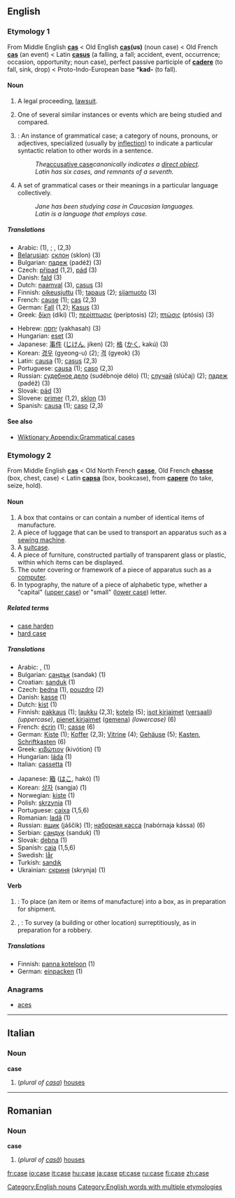 ==English==

{{rank|hear|least|person|312|case|fact|known|thee}}

===Etymology 1===
From Middle English '''[[cas]]''' < Old English '''[[cas]](us)''' (noun case) < Old French '''[[cas]]''' (an event) < Latin '''[[casus]]''' (a falling, a fall; accident, event, occurrence; occasion, opportunity; noun case), perfect passive participle of '''[[cadere]]''' (to fall, sink, drop) < Proto-Indo-European base *'''kad-''' (to fall).

====Noun====
{{en-noun-reg}}

# {{law}} A legal proceeding, [[lawsuit]].
#One of several similar instances or events which are being studied and compared.
#{{grammar}}: An instance of grammatical case; a category of nouns, pronouns, or adjectives, specialized (usually by [[inflection]]) to indicate a particular syntactic relation to other words in a sentence.
#:''The ''[[accusative case]]'' canonically indicates a [[direct object]].''
#:''Latin has six cases, and remnants of a seventh.''
#{{grammar}} {{uncountable}} A set of grammatical cases or their meanings in a particular language collectively.
#:''Jane has been studying case in Caucasian languages.''
#:''Latin is a language that employs case.''

=====Translations=====
{{top}}
*Arabic: {{ARchar|[[دعوى|دَعْوَى]]}} {{Unicode|(dáʕwa)}} {{m}} (1), {{ARchar|[[دعاوى|دَعَاوَى]]}} {{Unicode|(daʕáːwa)}} {{p}}; {{ARchar|[[حالة|حَالَةٌ]]}} {{Unicode|(ħáːla)}} {{f}}, {{ARchar|[[حالات|حَالاَتٌ]]}} {{Unicode|(ħaláːt)}} {{p}} (2,3)
*[[Belarusian]]: [[склон]] (sklon) {{m}} (3)
*Bulgarian: [[падеж]] (padéž) {{m}} (3)
*Czech: [[případ]] {{m}} (1,2), [[pád]] {{m}} (3)
*Danish: [[fald]] (3)
*Dutch: [[naamval]] {{m}} (3), [[casus]] {{m}} (3)
*Finnish: [[oikeusjuttu]] (1); [[tapaus]] (2); [[sijamuoto]] (3)
*French: [[cause]] {{f}} (1); [[cas]] {{m}} (2,3)
*German: [[Fall]] {{m}} (1,2); [[Kasus]] {{m}} (3)
*Greek: [[δίκη]] (díki) {{f}} (1); [[περίπτωσις]] (períptosis) {{f}} (2); [[πτώσις]] (ptósis) {{f}} (3)
{{mid}}
*Hebrew: [[יחסה]] (yakhasah) {{f}} (3)
*Hungarian: [[eset]] (3)
*Japanese: [[事件]] ([[じけん]], jíken) (2); [[格]] ([[かく]], kakú) (3)
*Korean: [[경우]] (gyeong-u) (2); [[격]] (gyeok) (3)
*Latin: [[causa]] {{f}} (1); [[casus]] {{m}} (2,3)
*Portuguese: [[causa]] {{f}} (1); [[caso]] {{m}} (2,3)
*Russian: [[судебное дело]] (sudébnoje délo) {{n}} (1); [[случай]] (slúčaj) {{m}} (2); [[падеж]] (padéž) {{m}} (3)
*Slovak: [[pád]] {{m}} (3)
*Slovene: [[primer]] {{m}} (1,2), [[sklon]] {{m}} (3)
*Spanish: [[causa]] {{f}} (1); [[caso]] {{m}} (2,3)
{{bottom}}

====See also====
*[[Wiktionary Appendix:Grammatical cases]]

===Etymology 2===
From Middle English '''[[cas]]''' < Old North French '''[[casse]]''', Old French '''[[chasse]]''' (box, chest, case) < Latin '''[[capsa]]''' (box, bookcase), from '''[[capere]]''' (to take, seize, hold).

====Noun====
{{en-noun-reg}}

#A box that contains or can contain a number of identical items of manufacture.
#A piece of luggage that can be used to transport an apparatus such as a [[sewing machine]].
#A [[suitcase]].
#A piece of furniture, constructed partially of transparent glass or plastic, within which items can be displayed.
#The outer covering or framework of a piece of apparatus such as a [[computer]].
#In typography, the nature of a piece of alphabetic type, whether a "capital" ([[upper case]]) or "small" ([[lower case]]) letter.

=====Related terms=====
*[[case harden]]
*[[hard case]]

=====Translations=====
{{top}}
*Arabic: {{ARchar|[[علبة|عُلْبَةٌ]]}} {{Unicode|(ʕúlba)}} {{f}}, {{ARchar|[[علب|عُلَب]]}} {{Unicode|(ʕúlab)}} {{p}} (1)
*Bulgarian: [[сандък]] (sandək) {{m}} (1)
*Croatian: [[sanduk]] {{m}} (1)
*Czech: [[bedna]] {{f}} (1), [[pouzdro]] {{n}} (2)
*Danish: [[kasse]] (1)
*Dutch: [[kist]] {{f}} (1)
*Finnish: [[pakkaus]] (1); [[laukku]] (2,3); [[kotelo]] (5); [[isot kirjaimet]] ([[versaali]]) ''(uppercase)'', [[pienet kirjaimet]] ([[gemena]]) ''(lowercase)'' (6)
*French: [[écrin]] {{m}} (1); [[casse]] {{f}} (6)
*German: [[Kiste]] {{f}} (1); [[Koffer]] {{m}} (2,3); [[Vitrine]] {{f}} (4); [[Gehäuse]] {{n}} (5); [[Kasten]], [[Schriftkasten]] {{m}} (6)
*Greek: [[κιβώτιον]] (kivótion) {{n}} (1)
*Hungarian: [[láda]] (1)
*Italian: [[cassetta]] (1)
{{mid}}
*Japanese: [[箱]] ([[はこ]], hakó) (1)
*Korean: [[상자]] (sangja) (1)
*Norwegian: [[kiste]] (1)
*Polish: [[skrzynia]] (1)
*Portuguese: [[caixa]] {{f}} (1,5,6)
*Romanian: [[ladă]] (1)
*Russian: [[ящик]] (jáščik) {{m}} (1); [[наборная касса]] (nabórnaja kássa) {{f}} (6)
*Serbian: [[сандук]] (sanduk) {{m}} (1)
*Slovak: [[debna]] {{f}} (1)
*Spanish: [[caja]] {{f}} (1,5,6)
*Swedish: [[lår]] {{c}}
*Turkish: [[sandık]]
*Ukrainian: [[скриня]] (skrynja) {{f}} (1)
{{bottom}}

====Verb====
{{en-infl-reg-other-e|cas|e}}

# {{transitive}}: To place (an item or items of manufacture) into a box, as in preparation for shipment.
# {{transitive}}, {{colloquial}}: To survey (a building or other location) surreptitiously, as in preparation for a robbery.

=====Translations=====
*Finnish: [[panna koteloon]] (1)
*German: [[einpacken]] (1)

===Anagrams===
*[[aces]]


----

==Italian==
===Noun===
'''case''' {{f}} {{p}}

#(''plural of [[casa#Italian|casa]]'') [[house]]s


----
==Romanian==
===Noun===
'''case''' {{f}} {{p}}
#(''plural of [[casă]]'') [[house]]s

[[Category:English nouns]]
[[Category:English words with multiple etymologies]]

[[fr:case]]
[[io:case]]
[[it:case]]
[[hu:case]]
[[ja:case]]
[[pt:case]]
[[ru:case]]
[[fi:case]]
[[zh:case]]